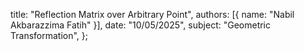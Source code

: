   title: "Reflection Matrix over Arbitrary Point",
  authors: [{ name: "Nabil Akbarazzima Fatih" }],
  date: "10/05/2025",
  subject: "Geometric Transformation",
};
